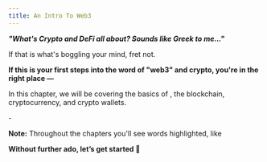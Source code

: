 ```yaml
---
title: An Intro To Web3
---
```


***"What's Crypto and DeFi all about? Sounds like Greek to me..."***

If that is what's boggling your mind, fret not.

**If this is your first steps into the word of "web3" and crypto, you're in the right place —**&#x20;

In this chapter, we will be covering the basics of <Nutshell children="web3" glossaryEntry="content/glossary/web3.mdx" />, the blockchain, cryptocurrency, and crypto wallets.

\-

**Note:** Throughout the chapters you'll see words highlighted, like <Nutshell glossaryEntry="content/glossary/CH1-Sample-nutshell.mdx" children="this." forceOpen={true} />&#x20;

**Without further ado, let’s get started 🚀**
